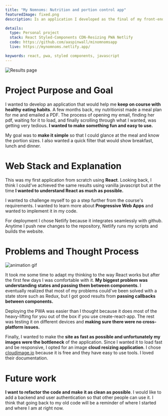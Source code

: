 ```yaml
---
title: "My Nomnoms: Nutrition and portion control app"
featuredImage: fixed.png
description: Is an application I developed as the final of my front-end bootcamp at Concordia. I built it from scratch using React and deployed a <b>Progressive Web App</b> that is compatible with <b>mobile devices</b>.

details:
  type: Personal project
  stack: React Styled-Components CDN-Resizing PWA Netlify
  code: https://github.com/aaspinwall/minomnomsapp
  live: https://mynomnoms.netlify.app/

keywords: react, pwa, styled components, javascript
---
```


![Results page](screen.png "Results page")

# Project Purpose and Goal

I wanted to develop an application that would help me **keep on course with healthy eating habits**. A few months back, my nutritionist made a meal plan for me and emailed a PDF. The process of opening my email, finding her pdf, waiting for it to load, and finally scrolling through what I wanted, was getting very tedious. **I wanted to make something fun and easy to use.**

My goal was to **make it simple** so that I could glance at the meal and know the portion sizes. I also wanted a quick filter that would show breakfast, lunch and dinner.

# Web Stack and Explanation

This was my first application from scratch using **React**. Looking back, I think I could've achieved the same results using vanilla javascript but at the time **I wanted to understand React as much as possible.**

I wanted to challenge myself to go a step further from the course's requirements. I wanted to learn more about **Progressive Web Apps** and wanted to implement it in my code.

For deployment I chose Netlify because it integrates seamlessly with github. Anytime I push new changes to the repository, Netlify runs my scripts and builds the website.

# Problems and Thought Process

<img src="/recording.gif" alt="animation gif" title="pwa" class="gif" />

It took me some time to adapt my thinking to the way React works but after the first few days I was comfortable with it. **My biggest problem was understanding states and passing them between components**. I eventually realized that most of my problems could've been solved with a state store such as Redux, but I got good results from **passing callbacks between components.**

Deploying the PWA was easier than I thought because it does most of the heavy-lifting for you out of the box if you use create-react-app. The rest was testing it on different devices and **making sure there were no cross-platform issues.**

Finally, I wanted to make the **site as fast as possible and unfortunately my images were the bottleneck** of the application. Since I wanted it to load fast and be responsive, I opted for an image **cloud resizing application**. I chose [cloudimage.io](https://www.cloudimage.io/en/home) because it is free and they have easy to use tools. I loved their documentation.

# Future work

**I want to refactor the code and make it as clean as possible**. I would like to add a backend and user authentication so that other people can use it. I think that going back to my old code will be a reminder of where I started and where I am at right now.
